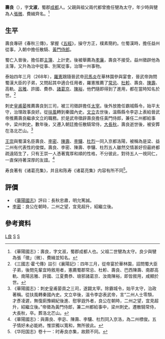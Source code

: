 '''壽良'''（{{bd|？||？}}），字'''文淑'''，蜀郡[[成都|成都]]人。父親與祖父兩代都曾擔任犍為太守，年少時與犍為人[[張微_(西晋)|張微]]、費緝齊名。<ref>《華陽國志》：壽良，字文淑，蜀郡成都人也。父祖二世犍為太守。良少與犍為張「徵」〔微〕、費緝並知名。</ref>

==生平==
壽良專研《春秋三傳》，掌握《[[五經|五經]]》，操守方正，樸素簡約。仕蜀漢時，擔任益州從事，入朝中擔任散騎、[[黃門侍郎|黃門侍郎]]。

蜀亡入晉後，擔任郡[[主簿|主簿]]、上計吏。後被舉薦為[[孝廉|孝廉]]，壽良不接受。益州徵辟他為主簿，又升為治中從事、別駕從事，治理一州事物。

泰始四年三月（268年），[[羅憲|羅憲]]跟隨晉武帝[[司馬炎|司馬炎]]在華林園參與宴會，晉武帝詢問蜀漢大臣的子弟，又問起其中適合任用者，羅憲推薦了[[常忌|常忌]]、[[杜軫|杜軫]]、壽良、[[陳壽|陳壽]]、高軌、[[呂雅|呂雅]]、許國、費恭、[[諸葛京|諸葛京]]、[[陳裕_(蜀漢)|陳裕]]，他們隨即得到了進用，都在當時知名於世。<ref>《三國志·霍弋傳》註引《襄陽記》：四年三月，從帝宴於華林園，詔問蜀大臣子弟，後問先輩宜時敘用者，憲薦蜀郡常忌、杜軫、壽良、巴西陳壽、南郡高軌、南陽呂雅、許國、江夏費恭、琅邪諸葛京、汝南陳裕，即皆敘用，咸顯於世。</ref>

刺史[[皇甫晏|皇甫晏]]推薦壽良到三司，被三司徵辟擔任[[太宰|太宰]]。後外放擔任霸城縣令，始平太守，治理政事良好。從[[扶風|扶風]]轉到秦國內史。[[文立|文立]]去世後，溫縣縣令李宓上表給晉武帝推薦壽良繼承文立的職務。於是武帝徵辟壽良擔任黃門侍郎，兼任二州都給事中，梁州刺史。數年後，又遷入朝廷擔任散騎常侍，[[大長秋|大長秋]]，壽良逝世後，被安葬在洛北芒山。<ref>《華陽國志》：刺史皇甫晏貢之三司，遂闢太宰。除霸城令，始平太守，治政著稱。從扶風轉秦國內史。文立卒後，溫令李宓表武帝，言“二州人士零頹，才彥凌遲，無復廁豫綱紀後進、慰寧遐外者，良公在朝時，二州之望，宜見超升，紹繼立後。”帝徵為黃門侍郎，兼二州都給事中，梁州刺史。遷散騎常侍，大長秋，卒。葬洛北芒山。</ref>

[[王崇_(蜀漢)|王崇]]與蜀漢名臣壽良、[[李密_(西晉)|李密]]、[[陳壽|陳壽]]、[[李驤_(三國)|李驤]]、[[杜烈|杜烈]]一同入京都洛陽，被稱為是梁、益二州有代表性的俊傑。壽良、李密、陳壽、李驤、杜烈五人雖然交情甚好但最終都疏遠陌生了，只有王崇一人憑著寬厚和順的性格，不分彼此，對待五人一視同仁，一直保持著深厚的友誼。<ref>《華陽國志》：與壽良、李宓、陳壽、李驤、杜烈同入京洛，為二州標俊。五子情好未必能終。惟崇獨以寬和，無所彼此。</ref>

寿良著有《诸葛亮集》，并且和陈寿《诸葛亮集》内容有所不同<ref>《华阳国志》卷十一：时寿良亦集，故颇不同。</ref>。
==評價==
*《[[華陽國志|華陽國志]]》評曰：長秋忠肅，明允篤誠。
*[[李密_(西晉)|李密]]：良公在朝時，二州之望，宜見超升，紹繼立後。

==參考資料==
[[Category:壽姓|L良]]
[[Category:蜀汉政治人物|S]]
[[Category:西晉政治人物|S]]